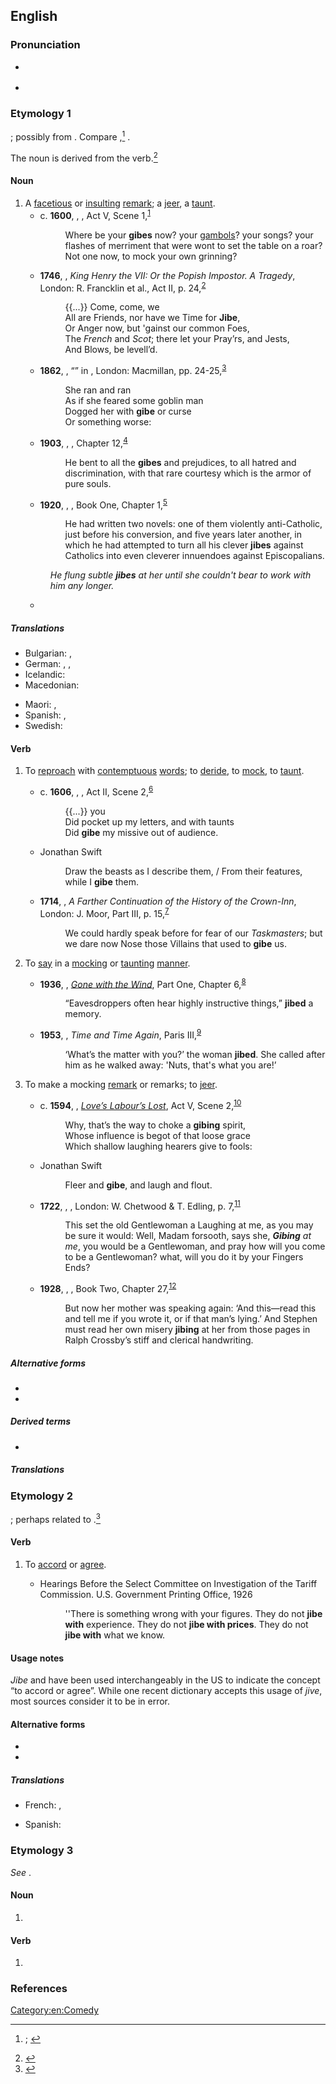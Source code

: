 ==English==
{{was wotd|2019|March|11}}

===Pronunciation===
* {{a|RP|GA}} {{IPA|/dʒaɪb/|lang=en}}
* {{rhymes|aɪb|lang=en}}

===Etymology 1===
{{unknown|en|title=Origin uncertain}}; possibly from {{der|en|fro|giber||to engage in horseplay; to play roughly in sport}}. Compare {{cog|en|jib||usually of a horse: to stop and refuse to go forward}},<ref>{{R:OED Online|entry=gibe, jibe|part of speech=v|id=78140|date=1899|nodot=yes}}; {{R:Oxford Dictionaries Online|entry=jibe}}</ref> {{cog|non|geipa||to talk nonsense}}.

The noun is derived from the verb.<ref>{{R:OED Online|entry=gibe, jibe|part of speech=''n.{{sup|1}}''|noformat=yes|id=78138|date=1899}}</ref>

====Noun====
{{en-noun}}

# A [[facetious]] or [[insulting#Adjective|insulting]] [[remark#Noun|remark]]; a [[jeer#Noun|jeer]], a [[taunt#Noun|taunt]].
#* c. '''1600''', {{w|William Shakespeare}}, ''{{w|Hamlet}}'', Act V, Scene 1,<sup>[http://www.opensourceshakespeare.org/views/plays/play_view.php?WorkID=hamlet&Scope=entire&pleasewait=1&msg=pl]</sup>
#*: Where be your '''gibes''' now? your [[gambol]]s? your songs? your flashes of merriment that were wont to set the table on a roar? Not one now, to mock your own grinning?
#* '''1746''', {{w|Charles Macklin}}, ''King Henry the VII: Or the Popish Impostor. A Tragedy'', London: R. Francklin et al., Act II, p. 24,<sup>[http://name.umdl.umich.edu/004784727.0001.000]</sup>
#*: {{...}} Come, come, we
#*: All are Friends, nor have we Time for '''Jibe''',
#*: Or Anger now, but 'gainst our common Foes,
#*: The ''French'' and ''Scot''; there let your Pray’rs, and Jests,
#*: And Blows, be levell’d.
#* '''1862''', {{w|Christina Rossetti}}, “{{w|Goblin Market}}” in ''{{w|Goblin Market and Other Poems}}'', London: Macmillan, pp. 24-25,<sup>[http://catalog.hathitrust.org/Record/100613555]</sup>
#*: She ran and ran
#*: As if she feared some goblin man
#*: Dogged her with '''gibe''' or curse
#*: Or something worse:
#* '''1903''', {{w|W. E. B. Du Bois}}, ''{{w|The Souls of Black Folk}}'', Chapter 12,<sup>[http://www.gutenberg.org/files/408/408-h/408-h.htm]</sup>
#*: He bent to all the '''gibes''' and prejudices, to all hatred and discrimination, with that rare courtesy which is the armor of pure souls.
#* '''1920''', {{w|F. Scott Fitzgerald}}, ''{{w|This Side of Paradise}}'', Book One, Chapter 1,<sup>[http://www.gutenberg.org/files/805/805-h/805-h.htm]</sup>
#*: He had written two novels: one of them violently anti-Catholic, just before his conversion, and five years later another, in which he had attempted to turn all his clever '''jibes''' against Catholics into even cleverer innuendoes against Episcopalians.
#: ''He flung subtle '''jibes''' at her until she couldn't bear to work with him any longer.''
#* {{quote-journal|author={{w|Jeff Greenfield}}|title=Ragged but Funny|journal=[[w:New York (magazine)|New York]]|date=27 October 1975|volume=8|issue=43|page={{gbooks|ZugCAAAAMBAJ|65|gibes}}|passage=Carlin's opening-night monologue included some blunt '''gibes''' at organized religion which would almost certainly have been cut out of any other network show.}}

=====Translations=====
{{trans-top|facetious or insulting remark}}
* Bulgarian: {{t+|bg|подигравка|f}}, {{t+|bg|насмешка|f}}
* German: {{t+|de|Spöttelei|f}}, {{t|de|spöttische Bemerkung|f}}, {{t+|de|Stichelei|f}}
* Icelandic: {{t+|is|hnjóðsyrði|n}}
* Macedonian: {{t|mk|потсмев|m}}
{{trans-mid}}
* Maori: {{t|mi|tīkai}}, {{t|mi|takao}}
* Spanish: {{t+|es|cuchufleta}}, {{t+|es|puya}}
* Swedish: {{t+|sv|gliring|c}}
{{trans-bottom}}

====Verb====
{{en-verb|jib}}

# {{lb|en|transitive}} To [[reproach#Verb|reproach]] with [[contemptuous]] [[word#Noun|words]]; to [[deride]], to [[mock#Verb|mock]], to [[taunt#Verb|taunt]].
#: {{synonyms|en|flout}}
#* c. '''1606''', {{w|William Shakespeare}}, ''{{w|Antony and Cleopatra}}'', Act II, Scene 2,<sup>[http://www.opensourceshakespeare.org/views/plays/play_view.php?WorkID=antonycleo&Scope=entire&pleasewait=1&msg=pl]</sup>
#*: {{...}} you
#*: Did pocket up my letters, and with taunts
#*: Did '''gibe''' my missive out of audience.
#* Jonathan Swift
#*: Draw the beasts as I describe them, / From their features, while I '''gibe''' them.
#* '''1714''', {{w|John Arbuthnot}}, ''A Farther Continuation of the History of the Crown-Inn'', London: J. Moor, Part III, p. 15,<sup>[http://name.umdl.umich.edu/004788043.0001.000]</sup>
#*: We could hardly speak before for fear of our ''Taskmasters''; but we dare now Nose those Villains that used to '''gibe''' us.
# {{lb|en|transitive}} To [[say#Verb|say]] in a [[mocking#Adjective|mocking]] or [[taunting#Adjective|taunting]] [[manner]].
#* '''1936''', {{w|Margaret Mitchell}}, ''[[w:Gone with the Wind (novel)|Gone with the Wind]]'', Part One, Chapter 6,<sup>[http://gutenberg.net.au/ebooks02/0200161h.html]</sup>
#*: “Eavesdroppers often hear highly instructive things,” '''jibed''' a memory.
#* '''1953''', {{w|James Hilton}}, ''Time and Time Again'', Paris III,<sup>[http://gutenberg.net.au/ebooks06/0600891h.html]</sup>
#*: ‘What’s the matter with you?’ the woman '''jibed'''. She called after him as he walked away: 'Nuts, that's what you are!’
# {{lb|en|intransitive}} To make a mocking [[remark#Noun|remark]] or remarks; to [[jeer#Verb|jeer]].
#* c. '''1594''', {{w|William Shakespeare}}, ''[[w:Love's Labour's Lost|Love’s Labour’s Lost]]'', Act V, Scene 2,<sup>[http://www.opensourceshakespeare.org/views/plays/play_view.php?WorkID=loveslabours&Scope=entire&pleasewait=1&msg=pl]</sup>
#*: Why, that’s the way to choke a '''gibing''' spirit,
#*: Whose influence is begot of that loose grace
#*: Which shallow laughing hearers give to fools:
#* Jonathan Swift
#*: Fleer and '''gibe''', and laugh and flout.
#* '''1722''', {{w|Daniel Defoe}}, ''{{w|Moll Flanders}}'', London: W. Chetwood & T. Edling, p. 7,<sup>[http://name.umdl.umich.edu/004843555.0001.000]</sup>
#*: This set the old Gentlewoman a Laughing at me, as you may be sure it would: Well, Madam forsooth, says she, '''''Gibing''' at me'', you would be a Gentlewoman, and pray how will you come to be a Gentlewoman? what, will you do it by your Fingers Ends?
#* '''1928''', {{w|Radclyffe Hall}}, ''{{w|The Well of Loneliness}}'', Book Two, Chapter 27,<sup>[http://gutenberg.net.au/ebooks06/0609021h.html]</sup>
#*: But now her mother was speaking again: ‘And this—read this and tell me if you wrote it, or if that man’s lying.’ And Stephen must read her own misery '''jibing''' at her from those pages in Ralph Crossby’s stiff and clerical handwriting.

=====Alternative forms=====
* {{l|en|gibe}}
* {{l|en|gybe}}

=====Derived terms=====
* {{l|en|gibingly}}

=====Translations=====
{{trans-top|to reproach with contemptuous words}}
{{trans-mid}}
{{trans-bottom}}

{{trans-top|to say in a mocking or taunting manner}}
{{trans-mid}}
{{trans-bottom}}

{{trans-top|to make a mocking remark or remarks}}
{{trans-mid}}
{{trans-bottom}}

===Etymology 2===
{{unknown|en|title=Origin unknown}}; perhaps related to {{m|en|chime||to cause to sound in harmony}}.<ref>{{R:OED Online|part of speech=v|id=101266|date=1901}}</ref>

====Verb====
{{en-verb|jib}}

# {{lb|en|intransitive|Canada|US|informal}} To [[accord#Verb|accord]] or [[agree]].
#: {{ux|en|That explanation doesn’t '''jibe''' with the facts.}}
#* Hearings Before the Select Committee on Investigation of the Tariff Commission. U.S. Government Printing Office, 1926
#*: ''There is something wrong with your figures. They do not '''jibe with''' experience. They do not '''jibe with prices'''. They do not '''jibe with''' what we know.

====Usage notes====
''Jibe'' and {{m|en|jive}} have been used interchangeably in the US to indicate the concept “to accord or agree”. While one recent dictionary accepts this usage of ''jive'', most sources consider it to be in error.

====Alternative forms====
* {{l|en|gibe}}
* {{l|en|gybe}}

=====Translations=====
{{trans-top|to accord or agree}}
* French: {{t+|fr|s'accorder}}, {{t+|fr|se mettre d'accord}}
{{trans-mid}}
* Spanish: {{t+|es|concordar}}
{{trans-bottom}}

===Etymology 3===
''See'' {{m|en|gybe}}.

====Noun====
{{en-noun}}

# {{lb|en|nautical}} {{alternative form of|gybe|lang=en}}

====Verb====
{{en-verb|jib}}

# {{lb|en|nautical}} {{alternative form of|gybe|lang=en}}

===References===
<references />

[[Category:en:Comedy]]